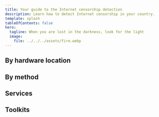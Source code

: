 ```yaml
---
title: Your guide to the Internet censorship detection
description: Learn how to detect Internet censorship in your country.
template: splash
tableOfContents: false
hero:
  tagline: When you are lost in the darkness, look for the light
  image:
    file: ../../../assets/fire.webp
---
```



## By hardware location

<CardGrid>
  <LinkCard
    title="ISP Incoming Traffic Filtering"
    href="blocking/hardware-location/isp-incoming-traffic-filtering/"
    description="Filters content within the ISP network itself"
  />
  <LinkCard
    title="ISP Inner Filtering"
    href="blocking/hardware-location/isp-inner-filtering/"
    description="Filters content within the ISP's internal network"
  />
  <LinkCard
    title="State-Level Filtering"
    href="blocking/hardware-location/state-level-filtering/"
    description="Government filters traffic at a national level"
  />
  <LinkCard
    title="Transit ISP Filtering"
    href="blocking/hardware-location/transit-isp-filtering/"
    description="Filters traffic at upstream providers, affecting multiple ISPs"
  />
</CardGrid>

## By method

<CardGrid>
  <LinkCard
    title="DNS Hijacking"
    href="blocking/method/dns-hijacking/"
    description="Redirects DNS queries to incorrect IP addresses"
  />
  <LinkCard
    title="DPI Application Filtering"
    href="blocking/method/dpi-application-filtering/"
    description="Blocks certain applications by analyzing traffic patterns"
  />
  <LinkCard
    title="DPI Protocol Filtering"
    href="blocking/method/dpi-protocol-filtering/"
    description="Blocks specific protocols using Deep Packet Inspection"
  />
  <LinkCard
    title="HTTPS SNI Filtering"
    href="blocking/method/https-sni-filtering/"
    description="Blocks domains based on the SNI in TLS handshakes"
  />
  <LinkCard
    title="IP Blackhole/Redirection"
    href="blocking/method/ip-blackhole/"
    description="Blocks traffic to specific IPs, making them unreachable"
  />
  <LinkCard
    title="Throttling"
    href="blocking/method/throttling/"
    description="Intentionally slows down internet speeds"
  />
</CardGrid>

## Services

<CardGrid>
  <LinkCard title="Check Host" href="censorship/services/check-host/" />
  <LinkCard title="GlobalCheck" href="censorship/services/globalcheck/" />
  <LinkCard title="Ioda" href="censorship/services/ioda/" />
  <LinkCard title="Ping Admin" href="censorship/services/ping-admin/" />
  <LinkCard title="Ping.pe" href="censorship/services/ping-pe/" />
  <LinkCard title="Ripe Atlas" href="censorship/services/ripe-atlas/" />
  <LinkCard title="Shutdown Watch" href="censorship/services/shutdown-watch/" />
</CardGrid>

## Toolkits

<CardGrid>
  <LinkCard
    title="Censored Planet Observatory"
    href="censorship/toolkits/censored-planet-observatory/"
  />
  <LinkCard title="OONI" href="censorship/toolkits/ooni/" />
  <LinkCard title="Outline SDK" href="censorship/toolkits/outline-sdk/" />
  <LinkCard title="TraceVis" href="censorship/toolkits/tracevis/" />
</CardGrid>
